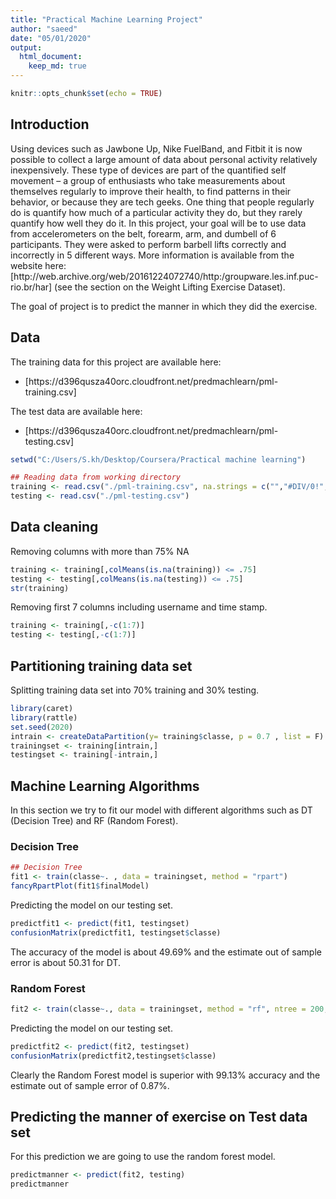 ```yaml
---
title: "Practical Machine Learning Project"
author: "saeed"
date: "05/01/2020"
output: 
  html_document:
    keep_md: true
---
```


```r
knitr::opts_chunk$set(echo = TRUE)
```

## Introduction


Using devices such as Jawbone Up, Nike FuelBand, and Fitbit it is now possible to collect a large amount of data about personal activity relatively inexpensively. These type of devices are part of the quantified self movement – a group of enthusiasts who take measurements about themselves regularly to improve their health, to find patterns in their behavior, or because they are tech geeks. One thing that people regularly do is quantify how much of a particular activity they do, but they rarely quantify how well they do it. In this project, your goal will be to use data from accelerometers on the belt, forearm, arm, and dumbell of 6 participants. They were asked to perform barbell lifts correctly and incorrectly in 5 different ways. More information is available from the website here: [http://web.archive.org/web/20161224072740/http:/groupware.les.inf.puc-rio.br/har] (see the section on the Weight Lifting Exercise Dataset).

The goal of project is to predict the manner in which they did the exercise.

## Data

The training data for this project are available here:


- [https://d396qusza40orc.cloudfront.net/predmachlearn/pml-training.csv]


The test data are available here:

- [https://d396qusza40orc.cloudfront.net/predmachlearn/pml-testing.csv]

```r
setwd("C:/Users/S.kh/Desktop/Coursera/Practical machine learning")
```
```r
## Reading data from working directory
training <- read.csv("./pml-training.csv", na.strings = c("","#DIV/0!","NA"))
testing <- read.csv("./pml-testing.csv")
```

## Data cleaning

Removing columns with more than 75% NA 

```r
training <- training[,colMeans(is.na(training)) <= .75]
testing <- testing[,colMeans(is.na(testing)) <= .75]
str(training)
```
Removing first 7 columns including username and time stamp.

```r
training <- training[,-c(1:7)]
testing <- testing[,-c(1:7)]
```

## Partitioning training data set
Splitting training data set into 70% training and 30% testing.

```r
library(caret)
library(rattle)
set.seed(2020)
intrain <- createDataPartition(y= training$classe, p = 0.7 , list = F)
trainingset <- training[intrain,]
testingset <- training[-intrain,]
```
## Machine Learning Algorithms

In this section we try to fit our model with different algorithms such as DT (Decision Tree) and RF (Random Forest).

### Decision Tree

```r
## Decision Tree
fit1 <- train(classe~. , data = trainingset, method = "rpart")
fancyRpartPlot(fit1$finalModel)
```

Predicting the model on our testing set.

```r
predictfit1 <- predict(fit1, testingset)
confusionMatrix(predictfit1, testingset$classe)
```

The accuracy of the model is about 49.69% and the estimate out of sample error is about 50.31 for DT.

### Random Forest

```r
fit2 <- train(classe~., data = trainingset, method = "rf", ntree = 200, trControl = trainControl(method = "cv",5))
```

Predicting the model on our testing set.

```r
predictfit2 <- predict(fit2, testingset)
confusionMatrix(predictfit2,testingset$classe)
```

Clearly the Random Forest model is superior with 99.13% accuracy and the estimate out of sample error of 0.87%.

## Predicting the manner of exercise on Test data set

For this prediction we are going to use the random forest model.

```r
predictmanner <- predict(fit2, testing)
predictmanner
```
